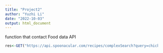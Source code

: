 ```yaml
---
title: "Project2"
author: "Yuzhi Li"
date: "2022-10-03"
output: html_document
---
```


function that contact Food data API
```r
res<-GET("https://api.spoonacular.com/recipes/complexSearch?query=chicken&maxFat=60&number=5&apiKey=be3c2a74ce6c4f0c83b254b34ceca7f5")
```


